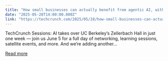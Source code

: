 ```yaml
---
title: "How small businesses can actually benefit from agentic AI, with Tkxel CEO Umair Javed at TechCrunch Sessions: AI"
date: "2025-05-28T14:00:00.000Z"
link: "https://techcrunch.com/2025/05/28/how-small-businesses-can-actually-benefit-from-agentic-ai-with-tkxel-ceo-umair-javed-at-techcrunch-sessions-ai/"
---
```


TechCrunch Sessions: AI takes over UC Berkeley’s Zellerbach Hall in just one week — join us June 5 for a full day of networking, learning sessions, satellite events, and more. And we’re adding another...

[Read more](https://techcrunch.com/2025/05/28/how-small-businesses-can-actually-benefit-from-agentic-ai-with-tkxel-ceo-umair-javed-at-techcrunch-sessions-ai/)
